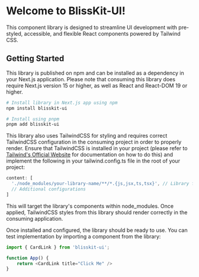 
<Meta title="Introduction" />

# Welcome to BlissKit-UI!
This component library is designed to streamline UI development with pre-styled, accessible, and flexible React components powered by Tailwind CSS.

## Getting Started
This library is published on npm and can be installed as a dependency in your Next.js application. Please note that consuming this library does require Next.js version 15 or higher, as well as React and React-DOM 19 or higher.

```bash
# Install library in Next.js app using npm
npm install blisskit-ui

# Install using pnpm
pnpm add blisskit-ui
```

This library also uses TailwindCSS for styling and requires correct TailwindCSS configuration in the consuming project in order to properly render. Ensure that TailwindCSS is installed in your project (please refer to [Tailwind's Official Website](https://tailwindcss.com/) for documentation on how to do this) and implement the following in your tailwind.config.ts file in the root of your project:

```typescript
content: [
  './node_modules/your-library-name/**/*.{js,jsx,ts,tsx}', // Library files
  // Additional configurations
]
```

This will target the library's components within node_modules. Once applied, TailwindCSS styles from this library should render correctly in the consuming application.

Once installed and configured, the library should be ready to use. You can test implementation by importing a component from the library:

```typescript
import { CardLink } from 'blisskit-ui';

function App() {
    return <CardLink title="Click Me" />
}
```